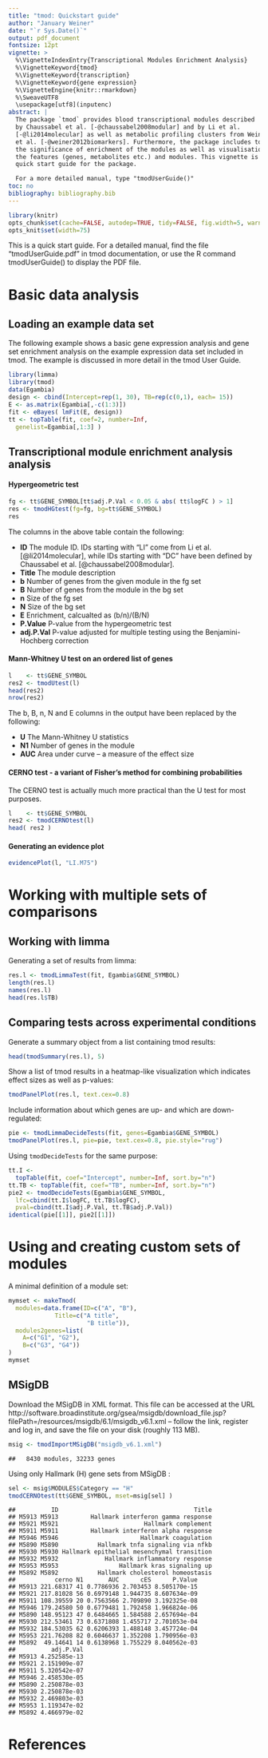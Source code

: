 ```yaml
---
title: "tmod: Quickstart guide"
author: "January Weiner"
date: "`r Sys.Date()`"
output: pdf_document
fontsize: 12pt
vignette: >
  %\VignetteIndexEntry{Transcriptional Modules Enrichment Analysis}
  %\VignetteKeyword{tmod}
  %\VignetteKeyword{transcription}
  %\VignetteKeyword{gene expression}
  %\VignetteEngine{knitr::rmarkdown}
  %\SweaveUTF8
  \usepackage[utf8](inputenc)
abstract: |
  The package `tmod` provides blood transcriptional modules described
  by Chaussabel et al. [-@chaussabel2008modular] and by Li et al.
  [-@li2014molecular] as well as metabolic profiling clusters from Weiner
  et al. [-@weiner2012biomarkers]. Furthermore, the package includes tools for testing
  the significance of enrichment of the modules as well as visualisation of
  the features (genes, metabolites etc.) and modules. This vignette is a
  quick start guide for the package.

  For a more detailed manual, type "tmodUserGuide()" 
toc: no
bibliography: bibliography.bib
---
```


```r
library(knitr)
opts_chunk$set(cache=FALSE, autodep=TRUE, tidy=FALSE, fig.width=5, warning=FALSE, fig.height=5)
opts_knit$set(width=75)
```

This is a quick start guide. For a detailed manual, find the file
"tmodUserGuide.pdf" in tmod documentation, or use the R command
tmodUserGuide() to display the PDF file.


Basic data analysis
===================

Loading an example data set
---------------------------

The following example shows a basic gene expression analysis and gene set
enrichment analysis on the example expression data set included in tmod.
The example is discussed in more detail in the tmod User Guide.

```r
library(limma)
library(tmod)
data(Egambia)
design <- cbind(Intercept=rep(1, 30), TB=rep(c(0,1), each= 15))
E <- as.matrix(Egambia[,-c(1:3)])
fit <- eBayes( lmFit(E, design))
tt <- topTable(fit, coef=2, number=Inf, 
  genelist=Egambia[,1:3] )
```


Transcriptional module enrichment analysis analysis
---------------------------------------------------

#### Hypergeometric test

```r
fg <- tt$GENE_SYMBOL[tt$adj.P.Val < 0.05 & abs( tt$logFC ) > 1]
res <- tmodHGtest(fg=fg, bg=tt$GENE_SYMBOL)
res
```

The columns in the above table contain the following:

 * **ID** The module ID. IDs starting with "LI" come from Li et al.
[@li2014molecular], while IDs starting with "DC" have been defined by
Chaussabel et al. [@chaussabel2008modular].
 * **Title** The module description
 * **b** Number of genes from the given module in the fg set 
 * **B** Number of genes from the module in the bg set
 * **n** Size of the fg set
 * **N** Size of the bg set
 * **E** Enrichment, calcualted as (b/n)/(B/N)
 * **P.Value** P-value from the hypergeometric test
 * **adj.P.Val** P-value adjusted for multiple testing using the
Benjamini-Hochberg correction

#### Mann-Whitney U test on an ordered list of genes

```r
l    <- tt$GENE_SYMBOL
res2 <- tmodUtest(l)
head(res2)
nrow(res2)
```

The b, B, n, N and E columns in the output have
been replaced by the following:

 * **U** The Mann-Whitney U statistics
 * **N1** Number of genes in the module
 * **AUC** Area under curve -- a measure of the effect size

#### CERNO test - a variant of Fisher's method for combining probabilities

The CERNO test is actually much more practical than the U test for most
purposes.


```r
l    <- tt$GENE_SYMBOL
res2 <- tmodCERNOtest(l)
head( res2 )
```

#### Generating an evidence plot

```r
evidencePlot(l, "LI.M75")
```

Working with multiple sets of comparisons
==============================================================



Working with limma
--------------------------------------------------------

Generating a set of results from limma:

```r
res.l <- tmodLimmaTest(fit, Egambia$GENE_SYMBOL)
length(res.l)
names(res.l)
head(res.l$TB)
```


Comparing tests across experimental conditions
--------------------------------------------------------

Generate a summary object from a list containing tmod results:

```r
head(tmodSummary(res.l), 5)
```

Show a list of tmod results in a heatmap-like visualization which indicates
effect sizes as well as p-values:

```r
tmodPanelPlot(res.l, text.cex=0.8)
```

Include information about which genes are up- and which are down-regulated:

```r
pie <- tmodLimmaDecideTests(fit, genes=Egambia$GENE_SYMBOL)
tmodPanelPlot(res.l, pie=pie, text.cex=0.8, pie.style="rug")
```

Using `tmodDecideTests` for the same purpose:

```r
tt.I <- 
  topTable(fit, coef="Intercept", number=Inf, sort.by="n")
tt.TB <- topTable(fit, coef="TB", number=Inf, sort.by="n")
pie2 <- tmodDecideTests(Egambia$GENE_SYMBOL,
  lfc=cbind(tt.I$logFC, tt.TB$logFC),
  pval=cbind(tt.I$adj.P.Val, tt.TB$adj.P.Val))
identical(pie[[1]], pie2[[1]])
```



Using and creating custom sets of modules
==============================================================


A minimal definition of a module set:

```r
mymset <- makeTmod(
  modules=data.frame(ID=c("A", "B"),
             Title=c("A title", 
                      "B title")),
  modules2genes=list(
    A=c("G1", "G2"),
    B=c("G3", "G4"))
)
mymset
```

MSigDB
--------------------------------------------------------

Download the MSigDB in XML
format. This
file can be accessed at the URL
http://software.broadinstitute.org/gsea/msigdb/download_file.jsp?filePath=/resources/msigdb/6.1/msigdb_v6.1.xml
-- follow the link, register and log in, and save the file on your disk (roughly 113 MB).


```r
msig <- tmodImportMSigDB("msigdb_v6.1.xml")
```

    ##   8430 modules, 32233 genes


Using only Hallmark (H) gene sets from MSigDB :


```r
sel <- msig$MODULES$Category == "H"
tmodCERNOtest(tt$GENE_SYMBOL, mset=msig[sel] )
```


    ##          ID                                      Title
    ## M5913 M5913         Hallmark interferon gamma response
    ## M5921 M5921                        Hallmark complement
    ## M5911 M5911         Hallmark interferon alpha response
    ## M5946 M5946                       Hallmark coagulation
    ## M5890 M5890           Hallmark tnfa signaling via nfkb
    ## M5930 M5930 Hallmark epithelial mesenchymal transition
    ## M5932 M5932             Hallmark inflammatory response
    ## M5953 M5953                 Hallmark kras signaling up
    ## M5892 M5892           Hallmark cholesterol homeostasis
    ##           cerno N1       AUC      cES      P.Value
    ## M5913 221.68317 41 0.7786936 2.703453 8.505170e-15
    ## M5921 217.81028 56 0.6979148 1.944735 8.607634e-09
    ## M5911 108.39559 20 0.7563566 2.709890 3.192325e-08
    ## M5946 179.24580 50 0.6779481 1.792458 1.966824e-06
    ## M5890 148.95123 47 0.6484665 1.584588 2.657694e-04
    ## M5930 212.53461 73 0.6371808 1.455717 2.701053e-04
    ## M5932 184.53035 62 0.6206393 1.488148 3.457724e-04
    ## M5953 221.76208 82 0.6046637 1.352208 1.790956e-03
    ## M5892  49.14641 14 0.6138968 1.755229 8.040562e-03
    ##          adj.P.Val
    ## M5913 4.252585e-13
    ## M5921 2.151909e-07
    ## M5911 5.320542e-07
    ## M5946 2.458530e-05
    ## M5890 2.250878e-03
    ## M5930 2.250878e-03
    ## M5932 2.469803e-03
    ## M5953 1.119347e-02
    ## M5892 4.466979e-02



References
================
